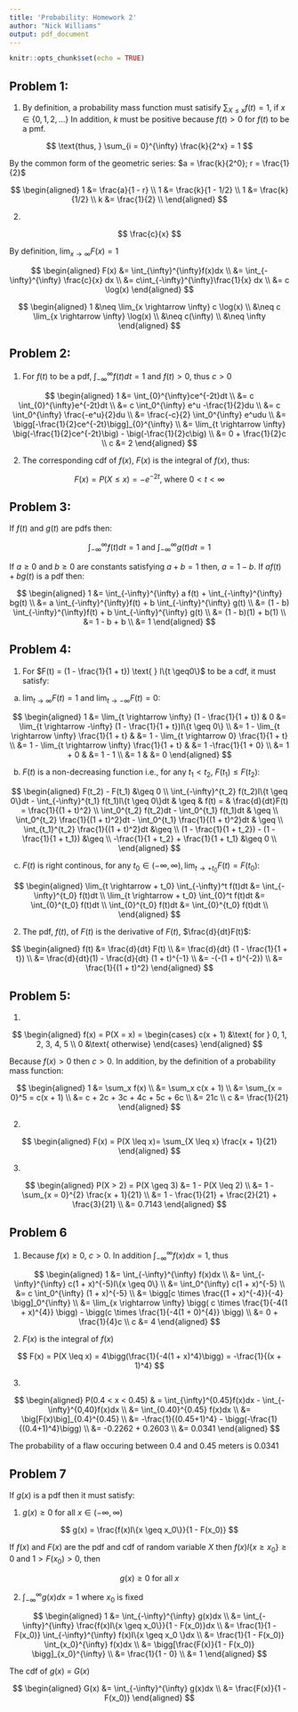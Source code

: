 ```yaml
---
title: 'Probability: Homework 2'
author: "Nick Williams"
output: pdf_document
---
```


```r
knitr::opts_chunk$set(echo = TRUE)
```

## Problem 1: 

(1) By definition, a probability mass function must satisify $\sum_{X \leq x} f(t) = 1$, if $x \in \{0, 1, 2, ...\}$ In addition, $k$ must be positive because $f(t) > 0$ for $f(t)$ to be a pmf. 

$$
\text{thus, } \sum_{i = 0}^{\infty} \frac{k}{2^x} = 1 
$$

By the common form of the geometric series: $a = \frac{k}{2^0}; r = \frac{1}{2}$

$$
\begin{aligned}
  1 &= \frac{a}{1 - r} \\
  1 &= \frac{k}{1 - 1/2} \\
  1 &= \frac{k}{1/2} \\
  k &= \frac{1}{2} \\
\end{aligned}
$$

(2) 

$$
\frac{c}{x}
$$

By definition, $\lim_{x \rightarrow \infty} F(x) = 1$

$$
\begin{aligned}
  F(x) &= \int_{\infty}^{\infty}f(x)dx \\
       &= \int_{-\infty}^{\infty} \frac{c}{x} dx \\
       &= c\int_{-\infty}^{\infty}\frac{1}{x} dx \\
       &= c \log(x)
\end{aligned}
$$

$$
\begin{aligned}
  1 &\neq \lim_{x \rightarrow \infty} c \log(x) \\
    &\neq c \lim_{x \rightarrow \infty} \log(x) \\
    &\neq c(\infty) \\
    &\neq \infty
\end{aligned}
$$

\newpage

## Problem 2: 

(1) For $f(t)$ to be a pdf, $\int_{-\infty}^{\infty}f(t)dt = 1$ and $f(t) > 0$, thus $c > 0$

$$
\begin{aligned}
  1 &= \int_{0}^{\infty}ce^{-2t}dt \\
    &= c \int_{0}^{\infty}e^{-2t}dt \\
    &= c \int_0^{\infty} e^u -\frac{1}{2}du \\
    &= c \int_0^{\infty} \frac{-e^u}{2}du \\
    &= \frac{-c}{2} \int_0^{\infty} e^udu \\
    &= \bigg[-\frac{1}{2}ce^{-2t}\bigg]_{0}^{\infty} \\
    &= \lim_{t \rightarrow \infty} \big(-\frac{1}{2}ce^{-2t}\big) - \big(-\frac{1}{2}c\big) \\
    &= 0 + \frac{1}{2}c \\
  c &= 2
\end{aligned}
$$

(2) The corresponding cdf of $f(x)$, $F(x)$ is the integral of $f(x)$, thus: 

$$
F(x) = P(X\leq x) =  -e^{-2t} \text{, where } 0 < t < \infty
$$ 

## Problem 3: 

If $f(t)$ and $g(t)$ are pdfs then: 

$$
\int_{-\infty}^{\infty} f(t)dt = 1 \text{ and } \int_{-\infty}^{\infty} g(t)dt = 1
$$

If $a \geq 0$ and $b \geq 0$ are constants satisfying $a + b = 1$ then, $a = 1 - b$. If $af(t) + bg(t)$ is a pdf then: 

$$
\begin{aligned}
   1 &= \int_{-\infty}^{\infty} a f(t) + \int_{-\infty}^{\infty} bg(t) \\
    &= a \int_{-\infty}^{\infty}f(t) + b \int_{-\infty}^{\infty} g(t) \\
    &= (1 - b) \int_{-\infty}^{\infty}f(t) + b \int_{-\infty}^{\infty} g(t) \\
    &= (1 - b)(1) + b(1) \\
    &= 1 - b + b \\
    &= 1
\end{aligned}
$$

## Problem 4: 

(1) For $F(t) = (1 - \frac{1}{1 + t}) \text{ } I\{t \geq0\}$ to be a cdf, it must satisfy:

  a. $\lim_{t\rightarrow \infty} F(t) = 1$ and $\lim_{t \rightarrow -\infty} F(t) = 0$:  
  
$$
\begin{aligned}
  1 &= \lim_{t \rightarrow \infty} (1 - \frac{1}{1 + t}) & 0 &= \lim_{t \rightarrow -\infty} (1 - \frac{1}{1 + t})I\{t \geq     0\} \\
  &= 1 - \lim_{t \rightarrow \infty} \frac{1}{1 + t}     &   &= 1 - \lim_{t \rightarrow 0} \frac{1}{1 + t} \\
  &= 1 - \lim_{t \rightarrow \infty} \frac{1}{1 + t}     &   &= 1 -\frac{1}{1 + 0} \\ 
  &= 1 + 0                                               &   &= 1 - 1 \\
  &= 1                                                   &   &= 0
\end{aligned}
$$
  
  b. $F(t)$ is a non-decreasing function i.e., for any $t_1 < t_2$, $F(t_1) \leq F(t_2)$:  
  
$$
\begin{aligned}
  F(t_2) - F(t_1) &\geq 0 \\
  \int_{-\infty}^{t_2} f(t_2)I\{t \geq 0\}dt - \int_{-\infty}^{t_1} f(t_1)I\{t \geq 0\}dt & \geq & f(t) = & \frac{d}{dt}F(t)     = \frac{1}{(1 + t)^2} \\
  \int_0^{t_2} f(t_2)dt - \int_0^{t_1} f(t_1)dt & \geq \\
  \int_0^{t_2} \frac{1}{(1 + t)^2}dt - \int_0^{t_1} \frac{1}{(1 + t)^2}dt & \geq \\
  \int_{t_1}^{t_2} \frac{1}{(1 + t)^2}dt &\geq \\
  (1 - \frac{1}{1 + t_2}) - (1 - \frac{1}{1 + t_1}) &\geq \\
  -\frac{1}{1 + t_2} + \frac{1}{1 + t_1} &\geq 0 \\
\end{aligned}
$$
  
  c. $F(t)$ is right continous, for any $t_0 \in (-\infty, \infty), \lim_{t \rightarrow +t_0} F(t) = F(t_0)$: 
  
$$
\begin{aligned}
  \lim_{t \rightarrow + t_0} \int_{-\infty}^t f(t)dt &= \int_{-\infty}^{t_0} f(t)dt \\
  \lim_{t \rightarrow + t_0} \int_{0}^t f(t)dt       &= \int_{0}^{t_0} f(t)dt \\
  \int_{0}^{t_0} f(t)dt                              &= \int_{0}^{t_0} f(t)dt \\
\end{aligned}
$$
  
(2) The pdf, $f(t)$, of $F(t)$ is the derivative of $F(t)$, $\frac{d}{dt}F(t)$: 

$$
\begin{aligned}
  f(t) &= \frac{d}{dt} F(t) \\
       &= \frac{d}{dt} (1 - \frac{1}{1 + t}) \\
       &= \frac{d}{dt}(1) - \frac{d}{dt} (1 + t)^{-1} \\
       &= -(-(1 + t)^{-2}) \\ 
       &= \frac{1}{(1 + t)^2}
\end{aligned}
$$

\newpage

## Problem 5:

(1)

$$
\begin{aligned}
  f(x) = P(X = x) = 
  \begin{cases}
    c(x + 1) &\text{ for } 0, 1, 2, 3, 4, 5 \\
           0 &\text{ otherwise}
  \end{cases}
\end{aligned}
$$

Because $f(x) > 0$ then $c > 0$. In addition, by the definition of a probability mass function: 

$$
\begin{aligned}
  1 &= \sum_x f(x) \\
    &= \sum_x c(x + 1) \\
    &= \sum_{x = 0}^5 = c(x + 1) \\
    &= c + 2c + 3c + 4c + 5c + 6c \\
    &= 21c \\
  c &= \frac{1}{21}
\end{aligned}
$$

(2)

$$
\begin{aligned}
  F(x) = P(X \leq x)= \sum_{X \leq x} \frac{x + 1}{21}
\end{aligned}
$$

(3)

$$
\begin{aligned}
  P(X > 2) = P(X \geq 3) &= 1 - P(X \leq 2) \\
                         &= 1 - \sum_{x = 0}^{2} \frac{x + 1}{21} \\
                         &= 1 - \frac{1}{21} + \frac{2}{21} + \frac{3}{21} \\
                         &= 0.7143
\end{aligned}
$$

\newpage

## Problem 6

(1) Because $f(x) \geq 0$, $c > 0$. In addition $\int_{-\infty}^{\infty} f(x)dx = 1$, thus

$$
\begin{aligned}
  1 &= \int_{-\infty}^{\infty} f(x)dx \\
    &= \int_{-\infty}^{\infty} c(1 + x)^{-5}I\{x \geq 0\} \\
    &= \int_0^{\infty} c(1 + x)^{-5} \\
    &= c \int_0^{\infty} (1 + x)^{-5} \\
    &= \bigg[c \times \frac{(1 + x)^{-4}}{-4} \bigg]_0^{\infty} \\
    &= \lim_{x \rightarrow \infty} \bigg( c \times \frac{1}{-4(1 + x)^{4}} \bigg) - \bigg(c \times \frac{1}{-4(1 + 0)^{4}}         \bigg) \\
    &= 0 + \frac{1}{4}c \\
  c &= 4
\end{aligned}
$$

(2) $F(x)$ is the integral of $f(x)$

$$
F(x) = P(X \leq x) = 4\bigg(\frac{1}{-4(1 + x)^4}\bigg) = -\frac{1}{(x + 1)^4}
$$

(3)

$$
\begin{aligned}
  P(0.4 < x < 0.45) & = \int_{\infty}^{0.45}f(x)dx - \int_{-\infty}^{0,40}f(x)dx \\
                    &= \int_{0.40}^{0.45} f(x)dx \\
                    &= \big[F(x)\big]_{0.4}^{0.45} \\
                    &= -\frac{1}{(0.45+1)^4} - \bigg(-\frac{1}{(0.4+1)^4}\bigg) \\
                    &= -0.2262 + 0.2603 \\
                    &= 0.0341
\end{aligned}
$$

The probability of a flaw occuring between 0.4 and 0.45 meters is 0.0341

## Problem 7

If $g(x)$ is a pdf then it must satisfy: 

(1) $g(x) \geq 0$ for all $x \in (-\infty, \infty)$  

$$
g(x) = \frac{f(x)I\{x \geq x_0\}}{1 - F(x_0)}
$$  

\newpage

If $f(x)$ and $F(x)$ are the pdf and cdf of random variable $X$ then $f(x)I\{x \geq x_0\} \geq 0$ and $1 >F(x_0) > 0$, then 

$$
g(x) \geq 0 \text{ for all } x
$$

(2) $\int_{-\infty}^{\infty} g(x)dx = 1$ where $x_0$ is fixed 

$$
\begin{aligned}
  1 &= \int_{-\infty}^{\infty} g(x)dx \\
    &= \int_{-\infty}^{\infty} \frac{f(x)I\{x \geq x_0\}}{1 - F(x_0)}dx \\
    &= \frac{1}{1 - F(x_0)} \int_{-\infty}^{\infty} f(x)I\{x \geq x_0 \}dx \\
    &= \frac{1}{1 - F(x_0)} \int_{x_0}^{\infty} f(x)dx \\
    &= \bigg[\frac{F(x)}{1 - F(x_0)} \bigg]_{x_0}^{\infty} \\
    &= \frac{1}{1 - 0} \\
    &= 1
\end{aligned}
$$

The cdf of $g(x)$ = $G(x)$ 

$$
\begin{aligned}
  G(x) &= \int_{-\infty}^{\infty} g(x)dx \\
       &= \frac{F(x)}{1 - F(x_0)}
\end{aligned}
$$






